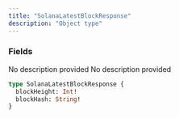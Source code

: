 ```yaml
---
title: "SolanaLatestBlockResponse"
description: "Object type"
---
```


### Fields

<ResponseField name="blockHeight" type="Int!" required>
  No description provided
</ResponseField>

<ResponseField name="blockHash" type="String!" required>
  No description provided
</ResponseField>


```graphql SolanaLatestBlockResponse
type SolanaLatestBlockResponse {
  blockHeight: Int!
  blockHash: String!
}
```
